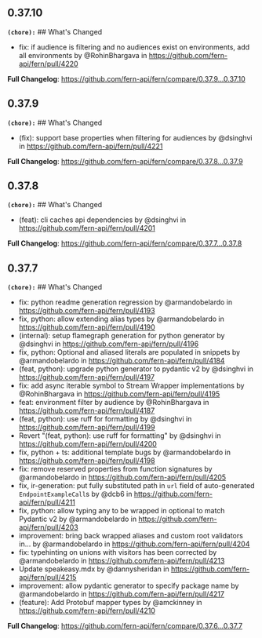 ## 0.37.10
**`(chore):`** ## What's Changed
* fix: if audience is filtering and no audiences exist on environments, add all environments by @RohinBhargava in https://github.com/fern-api/fern/pull/4220


**Full Changelog**: https://github.com/fern-api/fern/compare/0.37.9...0.37.10

## 0.37.9
**`(chore):`** ## What's Changed
* (fix): support base properties when filtering for audiences by @dsinghvi in https://github.com/fern-api/fern/pull/4221


**Full Changelog**: https://github.com/fern-api/fern/compare/0.37.8...0.37.9

## 0.37.8
**`(chore):`** ## What's Changed
* (feat): cli caches api dependencies by @dsinghvi in https://github.com/fern-api/fern/pull/4201


**Full Changelog**: https://github.com/fern-api/fern/compare/0.37.7...0.37.8

## 0.37.7
**`(chore):`** ## What's Changed
* fix: python readme generation regression by @armandobelardo in https://github.com/fern-api/fern/pull/4193
* fix, python: allow extending alias types by @armandobelardo in https://github.com/fern-api/fern/pull/4190
* (internal): setup flamegraph generation for python generator by @dsinghvi in https://github.com/fern-api/fern/pull/4196
* fix, python: Optional and aliased literals are populated in snippets by @armandobelardo in https://github.com/fern-api/fern/pull/4184
* (feat, python): upgrade python generator to pydantic v2 by @dsinghvi in https://github.com/fern-api/fern/pull/4197
* fix: add async iterable symbol to Stream Wrapper implementations by @RohinBhargava in https://github.com/fern-api/fern/pull/4195
* feat: environment filter by audience by @RohinBhargava in https://github.com/fern-api/fern/pull/4187
* (feat, python): use ruff for formatting by @dsinghvi in https://github.com/fern-api/fern/pull/4199
* Revert "(feat, python): use ruff for formatting" by @dsinghvi in https://github.com/fern-api/fern/pull/4200
* fix, python + ts: additional template bugs by @armandobelardo in https://github.com/fern-api/fern/pull/4198
* fix: remove reserved properties from function signatures by @armandobelardo in https://github.com/fern-api/fern/pull/4205
* fix, ir-generation: put fully substituted path in `url` field of auto-generated `EndpointExampleCall`s by @dcb6 in https://github.com/fern-api/fern/pull/4211
* fix, python: allow typing any to be wrapped in optional to match Pydantic v2 by @armandobelardo in https://github.com/fern-api/fern/pull/4203
* improvement: bring back wrapped aliases and custom root validators in… by @armandobelardo in https://github.com/fern-api/fern/pull/4204
* fix: typehinting on unions with visitors has been corrected by @armandobelardo in https://github.com/fern-api/fern/pull/4213
* Update speakeasy.mdx by @dannysheridan in https://github.com/fern-api/fern/pull/4215
* improvement: allow pydantic generator to specify package name by @armandobelardo in https://github.com/fern-api/fern/pull/4217
* (feature): Add Protobuf mapper types by @amckinney in https://github.com/fern-api/fern/pull/4210


**Full Changelog**: https://github.com/fern-api/fern/compare/0.37.6...0.37.7

